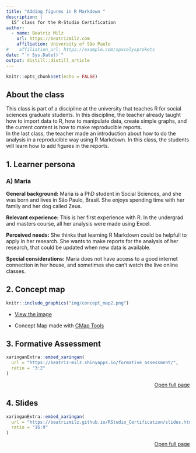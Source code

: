 ```yaml
---
title: "Adding figures in R Markdown "
description: |
  15’ class for the R-Studio Certification
author:
  - name: Beatriz Milz
    url: https://beatrizmilz.com
    affiliation: University of São Paulo
#    affiliation_url: https://example.com/spacelysprokets
date: "`r Sys.Date()`"
output: distill::distill_article
---
```


```r
knitr::opts_chunk$set(echo = FALSE)
```

<!-- inicio font awesome -->
<script src="https://kit.fontawesome.com/1f72d6921a.js" crossorigin="anonymous"></script>
<!-- final font awesome -->


## About the class

This class is part of a discipline at the university that teaches R for social sciences graduate students.
In this discipline, the teacher already taught how to import data to R, how to manipulate data, create simple graphs, and the current content is how to make reproducible reports.  
In the last class, the teacher made an introduction about how to do the analysis in a reproducible way using R Markdown.
In this class, the students will learn how to add figures in the reports.

## 1.  Learner persona 

### A) Maria

__General background:__ Maria is a PhD student in Social Sciences, and she was born and lives in São Paulo, Brasil. 
She enjoys spending time with her family and her dog called Zeus.

__Relevant experience:__ This is her first experience with R.
In the undergrad and masters course, all her analysis were made using Excel.


__Perceived needs:__  She thinks that learning R Markdown could be helpfull to apply in her research.
She wants to make reports for the analysis of her research, that could be updated when new data is available. 

__Special considerations:__ Maria does not have access to a good internet connection in her house, and sometimes she can't watch the live online classes.


<!-- ### B) _____ -->

<!-- __General background:__  -->

<!-- __Relevant experience:__  -->

<!-- __Perceived needs:__   -->

<!-- __Special considerations:__  -->



## 2.  Concept map

```r
knitr::include_graphics("img/concept_map2.png")
```

- [<i class="fas fa-external-link-alt"></i> View the image](img/concept_map2.png) 

- Concept Map made with [<i class="fas fa-external-link-alt"></i> CMap Tools](https://cmap.ihmc.us/) 

## 3.  Formative Assessment 


```r
xaringanExtra::embed_xaringan(
  url = "https://beatriz-milz.shinyapps.io/formative_assessment/",
  ratio = "3:2"
)
```

<p style="text-align:right;">[<i class="fas fa-external-link-alt"></i> Open full page](https://beatriz-milz.shinyapps.io/formative_assessment/)</p>

## 4.  Slides 

```r
xaringanExtra::embed_xaringan(
  url = "https://beatrizmilz.github.io/RStudio_Certification/slides.html",
  ratio = "16:9"
)
```


<p style="text-align:right;">[<i class="fas fa-external-link-alt"></i> Open full page](https://beatrizmilz.github.io/RStudio_Certification/slides.html)</p>

